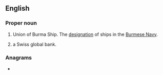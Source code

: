 ==English==
{{wikipedia|Ship prefix}}

===Proper noun===
{{en-proper noun}}

# Union of Burma Ship. The [[designation]] of ships in the [[w:Myanmar Navy|Burmese Navy]].
# {{init of|en|{{w|Union Bank of Switzerland}}|dot=,}} a Swiss global bank.

===Anagrams===
* {{anagrams|en|a=bsu|Bus.|SBU|USB|bus|bus.|sub|sub-|sub.}}